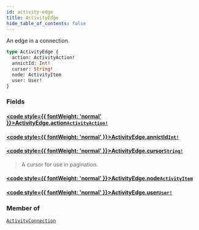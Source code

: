 ```yaml
---
id: activity-edge
title: ActivityEdge
hide_table_of_contents: false
---
```








An edge in a connection.

```graphql
type ActivityEdge {
  action: ActivityAction!
  annictId: Int!
  cursor: String!
  node: ActivityItem
  user: User!
}
```


### Fields

#### [<code style={{ fontWeight: 'normal' }}>ActivityEdge.<b>action</b></code>](#)<Bullet />[`ActivityAction!`](/docs/graphql-api/beta/reference/enums/activity-action) <Badge class="secondary" text="non-null"/> <Badge class="secondary" text="enum"/>
> 
> 

#### [<code style={{ fontWeight: 'normal' }}>ActivityEdge.<b>annictId</b></code>](#)<Bullet />[`Int!`](/docs/graphql-api/beta/reference/scalars/int) <Badge class="secondary" text="non-null"/> <Badge class="secondary" text="scalar"/>
> 
> 

#### [<code style={{ fontWeight: 'normal' }}>ActivityEdge.<b>cursor</b></code>](#)<Bullet />[`String!`](/docs/graphql-api/beta/reference/scalars/string) <Badge class="secondary" text="non-null"/> <Badge class="secondary" text="scalar"/>
> A cursor for use in pagination.
> 

#### [<code style={{ fontWeight: 'normal' }}>ActivityEdge.<b>node</b></code>](#)<Bullet />[`ActivityItem`](/docs/graphql-api/beta/reference/unions/activity-item) <Badge class="secondary" text="union"/>
> 
> 

#### [<code style={{ fontWeight: 'normal' }}>ActivityEdge.<b>user</b></code>](#)<Bullet />[`User!`](/docs/graphql-api/beta/reference/objects/user) <Badge class="secondary" text="non-null"/> <Badge class="secondary" text="object"/>
> 
> 



### Member of

[`ActivityConnection`](/docs/graphql-api/beta/reference/objects/activity-connection)  <Badge class="secondary" text="object"/>



